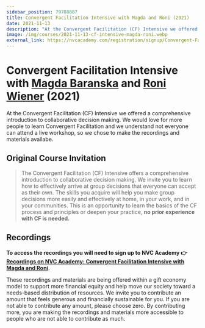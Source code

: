 ```yaml
---
sidebar_position: 79788887
title: Convergent Facilitation Intensive with Magda and Roni (2021)
date: 2021-11-13
description: "At the Convergent Facilitation (CF) Intensive we offered a comprehensive introduction to collaborative decision making. We would love for more people to learn Convergent Facilitation and we understand not everyone can attend a live workshop, so we chose to make the recordings and materials availabe."
image: /img/courses/2021-11-13-cf-intensive-magda-roni.webp
external_link: https://nvcacademy.com/registration/signup/Convergent-Facilitation-Intensive-Nov-2021
---
```

# Convergent Facilitation Intensive with [Magda Baranska](/about#magda-baranska) and [Roni Wiener](/about#roni-wiener) (2021)


At the Convergent Facilitation (CF) Intensive we offered a comprehensive introduction to collaborative decision making. We would love for more people to learn Convergent Facilitation and we understand not everyone can attend a live workshop, so we chose to make the recordings and materials availabe.

## Original Course Invitation

> The Convergent Facilitation (CF) Intensive offers a comprehensive introduction to collaborative decision making. We invite you to learn how to effectively arrive at group decisions that everyone can accept as their own. The skills you acquire will help you make group decisions more easily and effectively at home, in your work, and in your communities. This is an opportunity to learn the basics of the CF process and principles or deepen your practice, **no prior experience with CF is needed.**

## Recordings

**To access the recordings you will need to sign up to NVC Academy :point_right: [Recordings on NVC Academy: Convergent Facilitation Intensive with Magda and Roni](https://nvctraining.com/registration/signup/Convergent-Facilitation-Intensive-Nov-2021)**. 

These recordings and materials are being offered within a gift economy model to support more financial equity and help move our society toward a needs-based distribution of resources. We invite you to contribute an amount that feels generous and financially sustainable for you. If you are not able to contribute any amount, please choose zero. By contributing more, you are making the recordings and materials more accessible to people who are not able to contribute as much.


